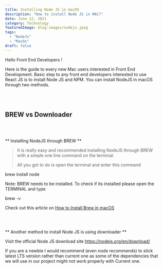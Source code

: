 ```yaml
---
title: Installing Node JS in macOS
description: "How to install Node JS in MAC?"
date: June 12, 2021
category: Technology
featuredImage: blog-images/nodejs.jpeg
tags:
  - "NodeJs"
  - "MacOs"
draft: false
---
```


Hello Front End Developers !

Here is the guide to every new Mac users interested in Front End Development. Basic step to any front end developers interested to use React JS is to install Node JS and NPM. You can install NodeJS in macOS through two methods.

<br/>
<br/>

## BREW vs Downloader

<br/>
<br/>

** Installing NodeJS through BREW **

>It is really easy and recommended installing NodeJS through BREW with a simple one line command on the terminal.
>
>All you got to do is open the terminal and enter this command

<CodeBlock> brew install node </CodeBlock>

Note: BREW needs to be installed. To check if its installed please open the TERMINAL and type

<CodeBlock> brew -v</CodeBlock>

Check out this article on <a href="/blog/install-brew-macos">How to Install Brew in macOS</a>

<br/>
<br/>

** Another method to install Node JS is using downloader **

Visit the official Node JS download site <a href="https://nodejs.org/en/download/" target="_blank">https://nodejs.org/en/download/</a>

If you are a newbie I would recommend (even node recommends) to stick latest LTS version rather than current one as some of the dependencies that we will use in our project might not work properly with Current one.